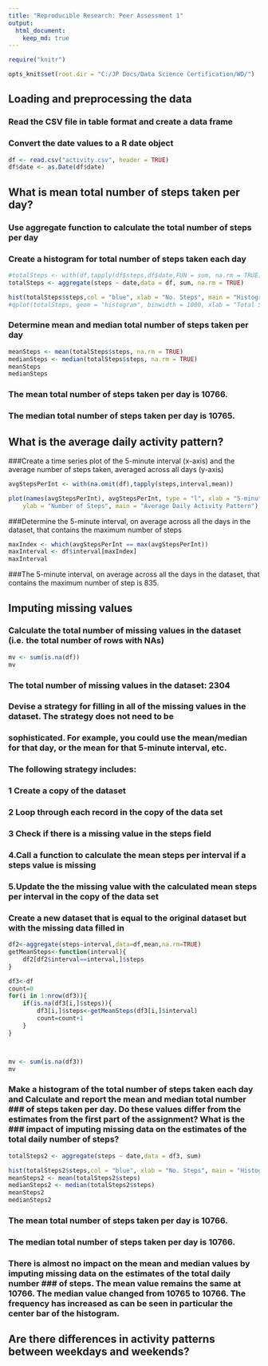 ```yaml
---
title: "Reproducible Research: Peer Assessment 1"
output: 
  html_document:
    keep_md: true
---
```


```r
require("knitr")

opts_knit$set(root.dir = "C:/JP Docs/Data Science Certification/WD/")
```

## Loading and preprocessing the data
### Read  the CSV  file in table format and create a data frame 
### Convert the date values to a  R date object
```r
df <- read.csv("activity.csv", header = TRUE)
df$date <- as.Date(df$date)
```


## What is mean total number of steps taken per day?
### Use aggregate function to calculate the total number of steps per day
### Create  a histogram for total number of steps taken each day


```r
#totalSteps <- with(df,tapply(df$steps,df$date,FUN = sum, na.rm = TRUE))
totalSteps <- aggregate(steps ~ date,data = df, sum, na.rm = TRUE)

hist(totalSteps$steps,col = "blue", xlab = "No. Steps", main = "Histogram Total Number of Steps Taken Each Day")
#qplot(totalSteps, geom = "histogram", binwidth = 1000, xlab = "Total Steps", ylab = "Number of Days", main = "Total Number #of Steps Taken Each Day")

```

### Determine mean and median total number of steps taken per day
```r

meanSteps <- mean(totalSteps$steps, na.rm = TRUE)
medianSteps <- median(totalSteps$steps, na.rm = TRUE)
meanSteps
medianSteps
```
### The mean  total number of steps taken per day is 10766.
### The median total number of steps taken per day is 10765.


## What is the average daily activity pattern?
###Create a time series plot  of the 5-minute interval (x-axis) and the average number of steps taken, averaged across all days (y-axis)
```r

avgStepsPerInt <- with(na.omit(df),tapply(steps,interval,mean))

plot(names(avgStepsPerInt), avgStepsPerInt, type = "l", xlab = "5-minute Interval", 
    ylab = "Number of Steps", main = "Average Daily Activity Pattern")


```

###Determine the 5-minute interval, on average across all the days in the dataset, that contains the maximum number of steps
```r
maxIndex <- which(avgStepsPerInt == max(avgStepsPerInt))
maxInterval <- df$interval[maxIndex]
maxInterval
```
###The 5-minute interval, on average across all the days in the dataset, that contains the maximum number of step is 835.

## Imputing missing values

### Calculate  the total number of missing values in the dataset (i.e. the total number of rows with NAs)
```r
mv <- sum(is.na(df))
mv
```
### The total number of missing values in the dataset: 2304

### Devise a strategy for filling in all of the missing values in the dataset. The strategy does not need to be 
### sophisticated. For example, you could use the mean/median for that day, or the mean for that 5-minute interval, etc.

### The following strategy includes:
### 1 Create a copy of the dataset
### 2 Loop through each record in the copy of the data set
### 3 Check if there is a missing value in the steps field
### 4.Call a function to calculate the mean steps per interval if a steps value is missing
### 5.Update the the missing value with the calculated mean steps per interval in the copy of the data set 


### Create a new dataset that is equal to the original dataset but with the missing data filled in
```r

df2<-aggregate(steps~interval,data=df,mean,na.rm=TRUE)
getMeanSteps<-function(interval){
    df2[df2$interval==interval,]$steps
}

df3<-df   
count=0           
for(i in 1:nrow(df3)){
    if(is.na(df3[i,]$steps)){
        df3[i,]$steps<-getMeanSteps(df3[i,]$interval)
        count=count+1
    }
}



mv <- sum(is.na(df3))
mv

```
### Make a histogram of the total number of steps taken each day and Calculate and report the mean and median total number ### of steps taken per day. Do these values differ from the estimates from the first part of the assignment? What is the ### impact of imputing missing data on the estimates of the total daily number of steps?

```r
totalSteps2 <- aggregate(steps ~ date,data = df3, sum)

hist(totalSteps2$steps,col = "blue", xlab = "No. Steps", main = "Histogram Total Number of Steps Taken Each Day")
meanSteps2 <- mean(totalSteps2$steps)
medianSteps2 <- median(totalSteps2$steps)
meanSteps2
medianSteps2
```


### The mean  total number of steps taken per day is 10766.
### The median total number of steps taken per day is 10766.

### There is almost no impact on the mean and median values by  imputing missing data on the estimates of the total daily number ### of steps. The mean value remains the same at 10766. The median value changed from 10765 to 10766. The frequency has increased as can be seen in particular the center bar of the histogram.

## Are there differences in activity patterns between weekdays and weekends?
